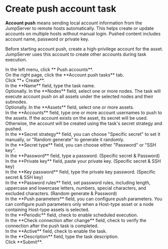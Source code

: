 # Create push account task
**Account push** means sending local account information from the JumpServer to remote hosts automatically.
This helps create or update accounts on multiple hosts without manual login.
Pushed content includes account name, password or private key.

Before starting account push, create a high-privilege account for the asset. JumpServer uses this account to create other accounts during task execution.

<Steps>

<div>
<Nav name="pam" />
</div>

<div>
In the left menu, click **<Icon name="Push" /> Push accounts**.
</div>

<div>
On the right page, click the **Account push tasks** tab.
</div>

<div>
Click **+ Create**.
</div>

<div>
In the **Name** field, type the task name.
</div>

<div>
Optionally. In the **Nodes** field, select one or more nodes. The task will execute account push on all assets under the selected nodes and their subnodes.
</div>

<div>
Optionally. In the **Assets** field, select one or more assets.
</div>

<div>
In the **Accounts** field, type one or more account usernames to push to the assets.
<Alert type="note">
If the account exists on the asset, its secret will be used. Otherwise, the account will be created using the task's secret strategy and pushed.
</Alert>
</div>

<div>
In the **Secret strategy** field, you can choose "Specific secret" to set it manually, or "Random generate" to generate it randomly.
</div>

<div>
In the **Secret type** field, you can choose either "Password" or "SSH key".
</div>

<div>
In the **Password** field, type a password. (Specific secret & Password) 
</div>

<div>
In the **Private key** field, paste your private key. (Specific secret & SSH key)
</div>

<div>
In the **Key password** field, type the private key password. (Specific secret & SSH key)
</div>

<div>
In the **Password rules** field, set password rules, including length, uppercase and lowercase letters, numbers, special characters, and excluded characters. (Random generate & Password) 
</div>

<div>
In the **Push parameters** field, you can configure push parameters.
<Alert type="note">
You can configure push parameters only when a Host-type asset or a node containing Host-type assets is selected.
</Alert>
</div>

<div>
In the **Periodic** field, check to enable scheduled execution.
</div>

<div>
In the **Check connection after change** field, check to verify the connection after the push task is completed.
</div>

<div>
In the **Active** field, check to enable the task.
</div>

<div>
In the **Description** field, type the task description.
</div>
    
<div>
Click **Submit**.
</div>

</Steps>
